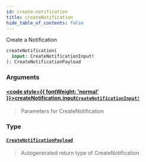 ```yaml
---
id: create-notification
title: createNotification
hide_table_of_contents: false
---
```








Create a Notification

```graphql
createNotification(
  input: CreateNotificationInput!
): CreateNotificationPayload
```


### Arguments

#### [<code style={{ fontWeight: 'normal' }}>createNotification.<b>input</b></code>](#)<Bullet />[`CreateNotificationInput!`](/api/graphql/documentation/inputs/create-notification-input) <Badge class="secondary" text="non-null"/> <Badge class="secondary" text="input"/>
> Parameters for CreateNotification
> 

### Type

#### [`CreateNotificationPayload`](/api/graphql/documentation/objects/create-notification-payload) <Badge class="secondary" text="object"/>
> Autogenerated return type of CreateNotification
> 





